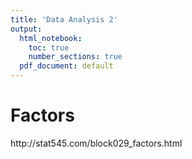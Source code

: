 ```yaml
---
title: 'Data Analysis 2'
output:
  html_notebook:
    toc: true
    number_sections: true
  pdf_document: default
---
```



# Factors
http://stat545.com/block029_factors.html

